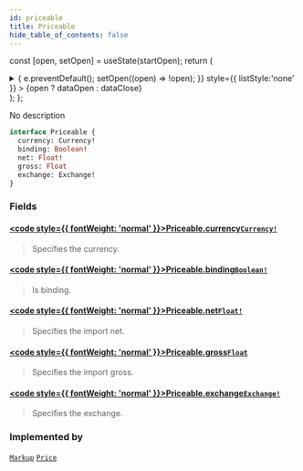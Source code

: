 ```yaml
---
id: priceable
title: Priceable
hide_table_of_contents: false
---
```






const [open, setOpen] = useState(startOpen);
return (
<details {...(open ? { open: true } : {})} className="details" style={{ border:'none', boxShadow:'none', background:'var(--ifm-background-color)' }}>
<summary
onClick={(e) => {
e.preventDefault();
setOpen((open) => !open);
}}
style={{ listStyle:'none' }} >
{open ? dataOpen : dataClose}
</summary>
{open && children}
</details>
);
};

No description

```graphql
interface Priceable {
  currency: Currency!
  binding: Boolean!
  net: Float!
  gross: Float
  exchange: Exchange!
}
```

### Fields

#### [<code style={{ fontWeight: 'normal' }}>Priceable.<b>currency</b></code>](#)<Bullet />[`Currency!`](/api/scalars/currency) <Badge class="badge badge--secondary" text="non-null"/> <Badge class="badge badge--secondary" text="scalar"/>

> Specifies the currency.

#### [<code style={{ fontWeight: 'normal' }}>Priceable.<b>binding</b></code>](#)<Bullet />[`Boolean!`](/api/scalars/boolean) <Badge class="badge badge--secondary" text="non-null"/> <Badge class="badge badge--secondary" text="scalar"/>

> Is binding.

#### [<code style={{ fontWeight: 'normal' }}>Priceable.<b>net</b></code>](#)<Bullet />[`Float!`](/api/scalars/float) <Badge class="badge badge--secondary" text="non-null"/> <Badge class="badge badge--secondary" text="scalar"/>

> Specifies the import net.

#### [<code style={{ fontWeight: 'normal' }}>Priceable.<b>gross</b></code>](#)<Bullet />[`Float`](/api/scalars/float) <Badge class="badge badge--secondary" text="scalar"/>

> Specifies the import gross.

#### [<code style={{ fontWeight: 'normal' }}>Priceable.<b>exchange</b></code>](#)<Bullet />[`Exchange!`](/api/objects/exchange) <Badge class="badge badge--secondary" text="non-null"/> <Badge class="badge badge--secondary" text="object"/>

> Specifies the exchange.

### Implemented by

[`Markup`](/api/objects/markup) <Badge class="badge badge--secondary" text="object"/><Bullet />[`Price`](/api/objects/price) <Badge class="badge badge--secondary" text="object"/>
